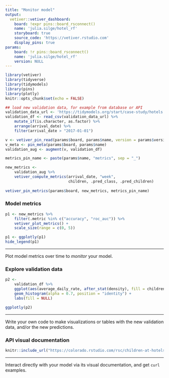 ```yaml
---
title: "Monitor model"
output: 
  vetiver::vetiver_dashboard:
    board: !expr pins::board_rsconnect()
    name: 'julia.silge/hotel_rf'
    storyboard: true
    source_code: 'https://vetiver.rstudio.com'
    display_pins: true
params:
    board: !r pins::board_rsconnect()
    name: 'julia.silge/hotel_rf'
    version: NULL
---
```


```r
library(vetiver)
library(tidyverse)
library(tidymodels)
library(pins)
library(plotly)
knitr::opts_chunk$set(echo = FALSE)

## load new validation data, for example from database or API
validation_data_url <- 'https://tidymodels.org/start/case-study/hotels.csv'
validation_df <- read_csv(validation_data_url) %>%
    mutate_if(is.character, as.factor) %>%
    arrange(arrival_date) %>%
    filter(arrival_date > "2017-01-01") 

v <- vetiver_pin_read(params$board, params$name, version = params$version)
v_meta <- pin_meta(params$board, params$name)
validation_aug <- augment(v, validation_df)

metrics_pin_name <- paste(params$name, "metrics", sep = "_")

new_metrics <-
    validation_aug %>%
    vetiver_compute_metrics(arrival_date, "week",
                            children, .pred_class, .pred_children)
    
vetiver_pin_metrics(params$board, new_metrics, metrics_pin_name)

```



### Model metrics

```r
p1 <- new_metrics %>%
    filter(.metric %in% c("accuracy", "roc_auc")) %>%
    vetiver_plot_metrics() +  
    scale_size(range = c(0, 5))

p1 <- ggplotly(p1)
hide_legend(p1)
```


***

Plot model metrics over time to *monitor* your model.

### Explore validation data

```r
p2 <-
    validation_df %>%
    ggplot(aes(average_daily_rate, after_stat(density), fill = children)) +
    geom_histogram(alpha = 0.7, position = "identity") +
    labs(fill = NULL)

ggplotly(p2)
```


***

Write your own code to make visualizations or tables with the new validation data, and/or the new predictions.

### API visual documentation

```r
knitr::include_url("https://colorado.rstudio.com/rsc/children-at-hotels/", height = "600px")
```

***

Interact directly with your model via its visual documentation, and get `curl` examples.

